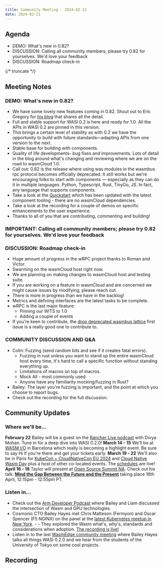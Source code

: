 ```yaml
---
title: Community Meeting - 2024-02-21
date: 2024-02-21
---
```


## Agenda

- DEMO: What's new in 0.82?
- DISCUSSION: Calling all community members; please try 0.82 for yourselves. We'd love your feedback
- DISCUSSION: Roadmap check-in

{/* truncate */}

## Meeting Notes

### DEMO: What's new in 0.82?

- We have some lovely new features coming in 0.82. Shout out to Eric Gregory for [his blog](https://wasmcloud.com/blog/wasmcloud-0.82-wasi-p2-is-here) that shares all the detail.
- Full and stable support for WASI 0.2 is here and ready for 1.0. All the APIs in WASI 0.2 are pinned in this version.
- This brings a certain level of stability as with 0.2 we have the opportunity to build with future standards—adapting APIs from one version to the next.
- Stable base for building with components.
- Quality of life developments- bug fixes and improvements. Lots of detail in the blog around what's changing and reviewing where we are on the road to wasmCloud 1.0.
- Call out: 0.82 is the release where using was modules in the wasmbus rpc protocol becomes officially deprecated. It still works but we're encouraging folks to start with components — especially as they can do it in multiple languages. Python, Typescript, Rust, TinyGo, JS. In fact, any language that supports components.
- Take a look at the [Quickstart](https://wasmcloud.com/docs/tour/hello-world) which has been updated with the latest component tooling - there are no wasmCloud dependencies.
- Take a look at the recording for a couple of demos on specific enhancements to the user experience.
- Thanks to all of you that are contributing, commenting and building!

### IMPORTANT: Calling all community members; please try 0.82 for yourselves. We'd love your feedback

### DISCUSSION: Roadmap check-in

- Huge amount of progress in the wRPC project thanks to Roman and Victor.
- Swarming on the wasmCloud host right now.
- We are planning on making changes to wasmCloud host and testing suite.
- If you are working on a feature in wasmCloud and are concerned we might cause issues by modifying, please reach out.
- There is more in progress than we have in the backlog!
- Metrics and defining interfaces are the latest tasks to be complete.
- wRPC is the last major feature:
  - Pinning our WITS to 1.0
  - Adding a couple of events
- If you're keen to contribute, the [drop deprecated wasmbus lattice](https://github.com/wasmCloud/wasmCloud/issues/1104) first issue is a really good one to contribute to.

### COMMUNITY DISCUSSION AND Q&A

- Colin: Fuzzing (send random bits and see if it creates fatal errors).
  - Fuzzing in rust unless you want to stand up the entire wasmCloud host every time, it's hard to call a specific function without standing everything up.
  - Limitations of macros on top of macros.
  - Mock All - most commonly used.
  - Anyone have any familiarity mocking/fuzzing in Rust?
- Bailey: The layer you're fuzzing is important, and the point at which you choose to report bugs.
- Check out the recording for the full discussion.

## Community Updates

### Where we'll be…

**February 22** Bailey will be a guest on the [Rancher Live podcast](https://www.youtube.com/watch?v=SPdzvL59tIA) with Divya Mohan. Tune in for a deep dive into WASI 0.2.0!
**March 14 - 15** We'll be at [WASM I/O](https://2024.wasmio.tech/) in Barcelona which really is becoming a highlight event. Be sure to say Hi if you're there and get your tickets early.
**March 19 - 22** We'll also be in Paris for [KubeCon + CloudNativeCon EU 2024](https://events.linuxfoundation.org/kubecon-cloudnativecon-europe/) and [Cloud Native Wasm Day](https://events.linuxfoundation.org/kubecon-cloudnativecon-europe/co-located-events/cloud-native-wasm-day/) plus a host of other co-located events. The [schedules](https://events.linuxfoundation.org/kubecon-cloudnativecon-europe/program/schedule/) are live!
**April 16 - 18** Taylor will present at [Open Source Summit NA](https://events.linuxfoundation.org/open-source-summit-north-america/). Check out his talk: **[Mind the Gap Between the Future and the Present](https://ossna2024.sched.com/#)** taking place 16th April, 12:15pm - 12:55pm PT.

### Listen in…

- Check out the [Arm Developer Podcast](https://www.youtube.com/watch?v=iDTHXGuqXAI) where Bailey and Liam discussed the intersection of Wasm and GPU technologies.
- Cosmonic CTO Bailey Hayes met Chris Matteson (Fermyon) and Oscar Spencer (F5 NGINX) on the panel at the [latest Kubernetes meetup in New York](https://www.meetup.com/new-york-kubernetes-meetup/events/297886914/). - - They explored the Wasm what's, why's, standards and considerations when adoption. [The recording is live!](https://youtu.be/ThcQNR-aVvI)
- Listen in to the last [WasmEdge community meeting](https://youtu.be/ttiE7g2Ojuk) where Bailey Hayes talks all things WASI 0.2.0 and we hear from the students of the University of Tokyo on some cool projects.

## Recording

<YouTube url="https://www.youtube.com/watch?v=G7v14TdLLZs" />
